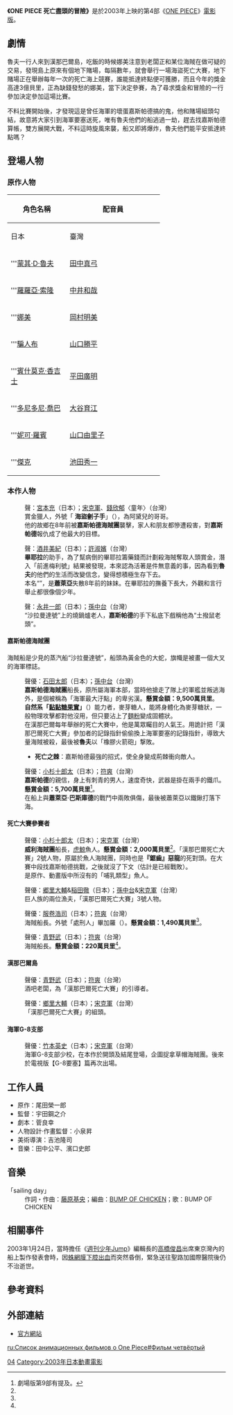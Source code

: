 {{noteTA|G1=OnePiece}}
{{電影資訊框
| 片名     = 航海王 死亡盡頭的冒險
| 電影原名 = {{lang|ja|ONE PIECE THE MOVIE デッドエンドの冒険}}
| 圖像     = デッドエンドの冒険.jpg
| 圖像大小 = 
| 圖像說明 = 
| 片名表記 = 
| 副標題   = 
| 導演     = [[宇田鋼之介|宇田鋼之介]]
| 監製     = 
| 製片     = 
| 編劇     = [[菅良幸|菅良幸]]
| 劇本     = 
| 故事     = 
| 原著     = {{Based on|[[ONE_PIECE|ONE PIECE]]|[[尾田榮一郎|尾田榮一郎]]}}
| 旁白     = [[大場真人|大場真人]]
| 統籌     = 
| 主演     = {{Plainlist|
* [[田中真弓|田中真弓]]
* [[中井和哉|中井和哉]]
* [[岡村明美|岡村明美]]
* [[山口勝平|山口勝平]]
* [[平田廣明|平田廣明]]
* [[大谷育江|大谷育江]]
* [[山口由里子|山口由里子]]
}}
| 配樂     = [[田中公平|田中公平]]
| 主題曲   = [[BUMP_OF_CHICKEN|BUMP OF CHICKEN]]「sailing day」
| 片尾曲   = 
| 攝影     = 若尾卓見
| 剪輯     = 福光伸一
| 音效     = 市川修
| 製片商   = [[東映動畫|東映動畫]]
| 片長     = 95分鐘
| 產地     = {{JPN}}
| 語言     = [[日語|日語]]
| 上映日期 = {{flagicon|Japan}} 2003年3月1日
| 發行商   = {{flagicon|Japan}} [[東映|東映]]<br>{{flagicon|Taiwan}} [[木棉花國際|木棉花國際]]
| 發行日期 = 
| 公映許可 = [[東映|東映]]
| 預算     = 
| 票房     = 20億日圓<ref>{{cite web |url=http://www.eiren.org/toukei/2003.html |title=過去興行収入上位作品 2003年（1月～12月） |publisher=日本映画製作者連盟 |deadurl=yes |archiveurl=https://www.webcitation.org/5m2LSx7br?url=http://www.eiren.org/toukei/2003.html |archivedate=2009-12-15 |accessdate=2009-07-31 }}</ref>
| 前集     = [[ONE_PIECE_珍獸島之喬巴王國|ONE PIECE 珍獸島之喬巴王國]]
| 續集     = [[ONE_PIECE_被詛咒的聖劍|ONE PIECE 被詛咒的聖劍]]
| 臺灣片名 = 航海王 死亡盡頭的冒險
}}

'''《ONE PIECE 死亡盡頭的冒險》'''是於2003年上映的第4部《[[ONE_PIECE|ONE PIECE]]》[[ONE_PIECE_(動畫)#電影版|電影版]]。

== 劇情 ==
魯夫一行人來到漢那巴爾島，吃飯的時候娜美注意到老闆正和某位海賊在做可疑的交易，發現島上原來有個地下賭場，每隔數年，就會舉行一場海盜死亡大賽，地下賭場正在舉辦每年一次的死亡海上競賽，誰能抵達終點便可獲勝，而且今年的獎金高達3億貝里，正為缺錢發愁的娜美，當下決定參賽，為了尋求獎金和冒險的一行參加決定參加這場比賽。

不料比賽開始後，才發現這是曾任海軍的壞蛋嘉斯帕德搞的鬼，他和賭場組頭勾結，故意將大家引到海軍要塞送死，唯有魯夫他們的船逃過一劫，趕去找嘉斯帕德算帳，雙方展開大戰，不料這時旋風來襲，船又即將爆炸，魯夫他們能平安抵達終點嗎？

== 登場人物 ==
=== 原作人物 ===
{| class="wikitable" style="text-align:center;"
!rowspan="2" width=120|角色名稱
!colspan="2" width=200|配音員
|-
!width=100|{{Flagicon|JPN}} 日本
!width=100|{{flagicon|TWN}} 臺灣
|-
|'''[[蒙其·D·魯夫|蒙其·D·魯夫]]
| [[田中真弓|田中真弓]]
| [[錢欣郁|錢欣郁]]
|-
|'''[[羅羅亞·索隆|羅羅亞·索隆]]
| [[中井和哉|中井和哉]]
| [[宋克軍|宋克軍]]
|-
|'''[[娜美|娜美]]
| [[岡村明美|岡村明美]]
| [[許淑嬪|許淑嬪]]
|-
|'''[[騙人布|騙人布]]
| [[山口勝平|山口勝平]]
| [[符爽|符爽]]
|-
|'''[[賓什莫克·香吉士|賓什莫克·香吉士]]
| [[平田廣明|平田廣明]]
| [[孫中台|孫中台]]
|-
|'''[[多尼多尼·喬巴|多尼多尼·喬巴]]
| [[大谷育江|大谷育江]]
| [[錢欣郁|錢欣郁]]
|-
|'''[[妮可·羅賓|妮可·羅賓]]
| [[山口由里子|山口由里子]]
| [[許淑嬪|許淑嬪]]
|-
|'''[[傑克_(One_Piece)|傑克]]
| [[池田秀一|池田秀一]]
| [[宋克軍|宋克軍]]
|}

=== 本作人物 ===
; <span id="蕭萊亞·巴斯庫德"></span>{{nihongo|蕭萊亞·巴斯庫德|シュライヤ・バスクード|Shuraiya Bascùd}}
: 聲：[[宮本充|宮本充]]（日本）；[[宋克軍|宋克軍]]、[[錢欣郁|錢欣郁]]〈童年〉（台灣）
: 賞金獵人，外號「 '''海盜劊子手 '''」（{{lang|ja|海盜処刑人}}），為阿黛兒的哥哥。
: 他的故鄉在8年前被'''嘉斯帕德海賊團'''襲擊，家人和朋友都慘遭殺害，對'''嘉斯帕德'''報仇成了他最大的目標。

; {{nihongo|穴熊|アナグマ|Adelle}}
: 聲：[[酒井美紀|酒井美紀]]（日本）；[[許淑嬪|許淑嬪]]（台灣）
: '''畢耶拉'''的助手，為了幫病倒的畢耶拉籌藥錢而計劃殺海賊奪取人頭賞金，潛入「前進梅利號」結果被發現，本來認為活著是件無意義的事，因為看到'''魯夫'''的他們的生活而改變信念，變得想積極生存下去。
: 本名“{{nihongo|'''阿黛兒·巴斯庫德'''|アデル・バスクード}}”，是'''蕭萊亞'''失散8年前的妹妹。在畢耶拉的撫養下長大，外觀和言行舉止都很像個少年。

; {{nihongo|畢耶拉|ビエラ|Biera}}
: 聲：[[永井一郎|永井一郎]]（日本）；[[孫中台|孫中台]]（台灣）
: “沙拉曼達號”上的燒鍋爐老人，'''嘉斯帕德'''的手下私底下戲稱他為“土撥鼠老頭”。

==== 嘉斯帕德海賊團 ====
海賊船是少見的蒸汽船“沙拉曼達號”，船頭為黃金色的大蛇，旗幟是被畫一個大叉的海軍標誌。

; <span id="嘉斯帕德"></span>{{nihongo|嘉斯帕德|ガスパーデ|Gasparde}}
: 聲優：[[石田太郎|石田太郎]]（日本）；[[孫中台|孫中台]]（台灣）
: '''嘉斯帕德海賊團'''船長，原所屬海軍本部，當時他搶走了隊上的軍艦並叛逃海外，是個被稱為「海軍最大汙點」的卑劣漢。'''懸賞金額：9,500萬貝里'''。
: '''自然系「[[惡魔果實|黏黏糖果實]]」'''（{{lang|ja|アメアメの実}}）能力者，麥芽糖人，能將身體化為麥芽糖狀，一般物理攻擊都對他沒用，但只要沾上了[[麵粉|麵粉]]變成固體狀。
: 在漢那巴爾每年舉辦的死亡大賽中，他是萬眾矚目的人氣王。用詭計把「漢那巴爾死亡大賽」參加者的記錄指針偷偷換上海軍要塞的記錄指針，導致大量海賊被殺，最後被'''魯夫'''以「橡膠火箭砲」撃敗。
:* '''死亡之棘'''：嘉斯帕德最強的招式，使全身變成荊棘衝向敵人。

;{{nihongo|尼德斯|ニードルス|Needless}}
: 聲優：[[小杉十郎太|小杉十郎太]]（日本）；[[符爽|符爽]]（台灣）
: '''嘉斯帕德'''的親信，身上有刺青的男人，速度奇快，武器是掛在兩手的鐵爪。'''懸賞金額：5,700萬貝里'''<ref name="M9">劇場版第9部有提及。</ref>。
: 在船上與'''蕭萊亞·巴斯庫德'''的戰鬥中兩敗俱傷，最後被蕭萊亞以鐵鍬打落下海。

==== 死亡大賽參賽者 ====
; <span id="威利"></span>{{nihongo|威利|ウィリー|Willy}}
: 聲優：[[小杉十郎太|小杉十郎太]]（日本）；[[宋克軍|宋克軍]]（台灣）
: '''威利海賊團'''船長，[[虎鯨|虎鯨]]魚人。'''懸賞金額：2,000萬貝里'''<ref name="M9"/>。「漢那巴爾死亡大賽」2號人物，原屬於魚人海賊團，同時也是'''『鋸齒』惡龍'''的死對頭。在大賽中段找嘉斯帕德挑戰，之後就沒了下文（估計是已經戰敗）。
: 是原作、動畫版中所沒有的「哺乳類型」魚人。

; {{nihongo|波比&波哥|ボビー&ポーゴ|Bobby、Pogo}}
: 聲優：[[郷里大輔|郷里大輔]]&[[稲田徹|稲田徹]]（日本）；[[孫中台|孫中台]]&[[宋克軍|宋克軍]]（台灣）
: 巨人族的兩位漁夫，「漢那巴爾死亡大賽」3號人物。

; <span id="畢加羅"></span>{{nihongo|畢加羅|ビガロ|Bigalo}}
: 聲優：[[服卷浩司|服卷浩司]]（日本）；[[符爽|符爽]]（台灣）
: 海賊船長。外號「處刑人」畢加羅（{{lang|ja|縛り首のビガロ}}）。'''懸賞金額：1,490萬貝里'''<ref name="M9"/>。

; {{nihongo|AAA|アアア|A A A}}
: 聲優：[[青野武|青野武]]（日本）；[[符爽|符爽]]（台灣）
: 海賊船長。'''懸賞金額：220萬貝里'''<ref name="M9"/>。

==== 漢那巴爾島 ====
; {{nihongo|老闆|店主|Bartender}}
: 聲優：[[青野武|青野武]]（日本）；[[符爽|符爽]]（台灣）
: 酒吧老闆，為「漢那巴爾死亡大賽」的引導者。

; {{nihongo|胴元|胴元|Bookie}}
: 聲優：[[鄉里大輔|鄉里大輔]]（日本）；[[宋克軍|宋克軍]]（台灣）
: 「漢那巴爾死亡大賽」的組頭。

==== 海軍G-8支部 ====
; {{nihongo|德雷克|ドレイク|Drake}}
: 聲優：[[竹本英史|竹本英史]]（日本）；[[宋克軍|宋克軍]]（台灣）
: 海軍G-8支部少校，在本作於開頭及結尾登場，企圖捉拿草帽海賊團。後來於電視版【G-8要塞】篇再次出場。

== 工作人員 ==
* 原作：尾田榮一郎
* 監督：宇田鋼之介
* 劇本：菅良幸
* 人物設計‧作畫監督：小泉昇
* 美術導演：吉池隆司
* 音樂：田中公平、濱口史郎

== 音樂 ==
; 「sailing day」
: 作詞・作曲：[[藤原基央|藤原基央]]；編曲：[[BUMP_OF_CHICKEN|BUMP OF CHICKEN]]；歌：BUMP OF CHICKEN

== 相關事件 ==
2003年1月24日，當時擔任《[[週刊少年Jump|週刊少年Jump]]》編輯長的[[高橋俊昌|高橋俊昌]]出席東京灣內的船上製作發表會時，因[[蛛網膜下腔出血|蛛網膜下腔出血]]而突然昏倒，緊急送往聖路加國際醫院後仍不治逝世。

== 參考資料 ==
<div class="references-small">
<references />
</div>

== 外部連結 ==
* [http://www.toei-anim.co.jp/movie/2003_onepiece/ 官方網站]{{Wayback|url=http://www.toei-anim.co.jp/movie/2003_onepiece/ |date=20090223061442 }}

{{ONE PIECE}}

[[Category:ONE_PIECE劇場版|04]]
[[Category:2003年日本動畫電影|Category:2003年日本動畫電影]]

[[ru:Список_анимационных_фильмов_о_One_Piece#Фильм_четвёртый|ru:Список анимационных фильмов о One Piece#Фильм четвёртый]]